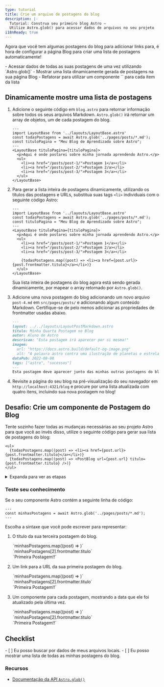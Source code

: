 ```yaml
---
type: tutorial
title: Crie um arquivo de postagens do blog
description: |-
  Tutorial: Construa seu primeiro blog Astro —
  Utilize Astro.glob() para acessar dados de arquivos no seu projeto
i18nReady: true
---
```



Agora que você tem algumas postagens do blog para adicionar links para, é hora de configurar a página Blog para criar uma lista de postagens automaticamente!

<PreCheck>
  - Acessar dados de todas as suas postagens de uma vez utilizando `Astro.glob()`
  - Mostrar uma lista dinamicamente gerada de postagens na sua página Blog
  - Refatorar para utilizar um componente `<PostBlog />` para cada item da lista
</PreCheck>

## Dinamicamente mostre uma lista de postagens

1. Adicione o seguinte código em `blog.astro` para retornar informação sobre todos os seus arquivos Markdown. `Astro.glob()` irá retornar um array de objetos, um de cada postagem do blog.

    ```astro title="src/pages/blog.astro" ins={3}
    ---
    import LayoutBase from '../layouts/LayoutBase.astro'
    const todasPostagens = await Astro.glob('../pages/posts/*.md');
    const tituloPagina = "Meu Blog de Aprendizado sobre Astro";
    ---
    <LayoutBase tituloPagina={tituloPagina}>
      <p>Aqui é onde postarei sobre minha jornada aprendendo Astro.</p>
      <ul>
        <li><a href="/posts/post-1/">Postagem 1</a></li>
        <li><a href="/posts/post-2/">Postagem 2/a></li>
        <li><a href="/posts/post-3/">Postagem 3</a></li>
      </ul>
    </LayoutBase>
      ```


2. Para gerar a lista inteira de postagens dinamicamente, utilizando os títulos das postagens e URLs, substitua suas tags `<li>` individuais com o seguinte código Astro:

    ```astro title="src/pages/blog.astro" del={9,10,11} ins={13}
    ---
    import LayoutBase from '../layouts/LayoutBase.astro'
    const todasPostagens = await Astro.glob('../pages/posts/*.md');
    const tituloPagina = "Meu Blog de Aprendizado sobre Astro";
    ---
    <LayoutBase tituloPagina={tituloPagina}>
      <p>Aqui é onde postarei sobre minha jornada aprendendo Astro.</p>
      <ul>
        <li><a href="/posts/post-1/">Postagem 1</a></li>
        <li><a href="/posts/post-2/">Postagem 2/a></li>
        <li><a href="/posts/post-3/">Postagem 3</a></li>

        {todasPostagens.map((post) => <li><a href={post.url}>{post.frontmatter.titulo}</a></li>)}
      </ul>
    </LayoutBase>
    ```

    Sua lista inteira de postagens do blog agora está sendo gerada dinamicamente, por mapear o array retornado por `Astro.glob()`.

3. Adicione uma nova postagem do blog adicionando um novo arquivo `post-4.md` em `src/pages/posts/` e adicionando algum conteúdo Markdown. Certifique-se de pelo menos adicionar as propriedades de frontmatter usadas abaixo.

    ```markdown
    ---
    layout: ../../layouts/LayoutPostMarkdown.astro
    titulo: Minha Quarta Postagem no Blog
    autor: Aluno de Astro
    descricao: "Esta postagem irá aparecer por si mesma!"
    imagem: 
      url: "https://docs.astro.build/default-og-image.png"
      alt: "A palavra astro contra uma ilustração de planetas e estrelas."
    dataPub: 2022-08-08
    tags: ["astro", "sucessos"]
    ---
    Esta postagem deve aparecer junto das minhas outras postagens do blog, pois `Astro.glob()` está retornando uma lista de todas as minhas postagens para criar minha lista.
    ```

4. Revisite a página do seu blog na pré-visualização do seu navegador em `http://localhost:4321/blog` e procure por uma lista atualizada com quatro itens, incluindo sua nova postagem no blog!

<Box icon="puzzle-piece">

## Desafio: Crie um componente de Postagem do Blog

Tente sozinho fazer todas as mudanças necessárias ao seu projeto Astro para que você ao invés disso, utilize o seguinte código para gerar sua lista de postagens do blog:

```astro title="src/pages/blog.astro" del={2} ins={3}
<ul>
  {todasPostagens.map((post) => <li><a href={post.url}>{post.frontmatter.titulo}</a></li>)}
  {todasPostagens.map((post) => <PostBlog url={post.url} titulo={post.frontmatter.titulo} />)}
</ul>
```

<details>
<summary>Expanda para ver as etapas</summary>

1. Crie um novo componente em `src/components/`.

    <details>
    <summary>Me mostre o nome do arquivo</summary>
    ```
    PostBlog.astro
    ```
    </details>

2. Escreva a linha de código no seu componente para que ele seja capaz de receber um `titulo` e `url` como `Astro.props`.

    <details>
    <summary>Mostre o código</summary>
    ```astro
    ---
    // src/components/PostBlog.astro
    const { titulo, url } = Astro.props;
    ---
    ```
    </details>

3. Adicione o template utilizado para criar cada item na sua lista de postagens do blog.

    <details>
    <summary>Mostre o código</summary>
    ```astro
    <!-- src/components/PostBlog.astro -->
    <li><a href={url}>{titulo}</a></li>
    ```
    </details>

4. Importe o novo componente em sua página Blog.

    <details>
    <summary>Mostre o código</summary>
    ```astro title="src/pages/blog.astro" ins={3}
    ---
    import LayoutBase from '../layouts/LayoutBase.astro';
    import PostBlog from '../components/PostBlog.astro';
    const todasPostagens = await Astro.glob('../pages/posts/*.md');
    const tituloPagina = "Meu Blog de Aprendizado sobre Astro";
    ---
    ```
    </details>

5. Verifique você mesmo: veja o código completo do componente.

    <details>
    <summary>Mostre o código</summary>
    ```astro title="src/components/PostBlog.astro"
    ---
    const { titulo, url } = Astro.props
    ---
    <li><a href={url}>{titulo}</a></li>
    ```
    ```astro title="src/pages/blog.astro" ins={3,10}
    ---
    import LayoutBase from '../layouts/LayoutBase.astro';
    import PostBlog from '../components/PostBlog.astro';
    const todasPostagens = await Astro.glob('../pages/posts/*.md');
    const tituloPagina = "Meu Blog de Aprendizado sobre Astro"
    ---
    <LayoutBase tituloPagina={tituloPagina}>
      <p>Aqui é onde postarei sobre minha jornada aprendendo Astro.</p>
      <ul>
        {todasPostagens.map((post) => <PostBlog url={post.url} titulo={post.frontmatter.titulo} />)}
      </ul>
    </LayoutBase>
    ```
    </details>
</details>
</Box>



<Box icon="question-mark">

### Teste seu conhecimento

Se o seu componente Astro contém a seguinte linha de código: 

```astro
---
const minhasPostagens = await Astro.glob('../pages/posts/*.md');
---
```

Escolha a sintaxe que você pode escrever para representar:

1. O título da sua terceira postagem do blog.  

    <MultipleChoice>
      <Option>
        `minhasPostagens.map((post) => <UltimaAtualizacao data={post.frontmatter.dataPub} />)`
      </Option>
      <Option isCorrect>
        `minhasPostagens[2].frontmatter.titulo`
      </Option>
      <Option>
        `<a href={minhasPostagens[0].url}>Primeira Postagem!!</a>`
      </Option>
    </MultipleChoice>

2. Um link para a URL da sua primeira postagem do blog. 

    <MultipleChoice>
      <Option>
        `minhasPostagens.map((post) => <UltimaAtualizacao data={post.frontmatter.dataPub} />)`
      </Option>
      <Option>
        `minhasPostagens[2].frontmatter.titulo`
      </Option>
      <Option isCorrect>
        `<a href={minhasPostagens[0].url}>Primeira Postagem!!</a>`
      </Option>
    </MultipleChoice>

3. Um componente para cada postagem, mostrando a data que ele foi atualizado pela última vez.

    <MultipleChoice>
      <Option isCorrect>
        `minhasPostagens.map((post) => <UltimaAtualizacao data={post.frontmatter.dataPub} />)`
      </Option>
      <Option>
        `minhasPostagens[2].frontmatter.titulo`
      </Option>
      <Option>
        `<a href={minhasPostagens[0].url}>Primeira Postagem!!</a>`
      </Option>
    </MultipleChoice>

</Box>

## Checklist

<Box icon="check-list">

<Checklist>
- [ ] Eu posso buscar por dados de meus arquivos locais.
- [ ] Eu posso mostrar uma lista de todas as minhas postagens do blog.
</Checklist>
</Box>

### Recursos

- [Documentação da API `Astro.glob()`](/pt-br/reference/api-reference/#astroglob)
